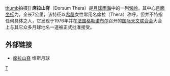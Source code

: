 [[image:Courtney_LTVT.JPG|thumb]]拍摄]]
'''席拉山脊'''（Dorsum Thera）是[[月球|月球]][[雨海|雨海]]中的一列[[皱岭|皱岭]]，其中心[[月面坐标|月面坐标]]为{{Lunar coords and quad cat|24.4|N|31.4|W|globe:Moon}}，全长7公里，该特征以[[希腊|希腊]]女性常用名席拉（Thera）称呼，但并不特指任何具体之人，它发现于1976年并在[[法国|法国]][[格勒诺布尔|格勒诺布尔]]召开的[[国际天文联合会|国际天文联合会]]大会上与其它众多月球地名一道被正式批准接受。

==外部链接==
* [http://the-moon.wikispaces.com/Dorsum+Thera 席拉山脊] {{Wayback|url=http://the-moon.wikispaces.com/Dorsum+Thera |date=20180531123841 }} 维斯月球



{{moon-stub}}
[[Category:月球山脊|T]]